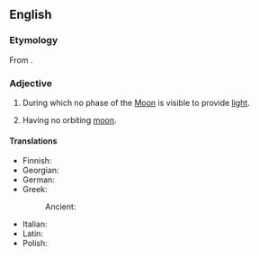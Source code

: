 {{also|Moonless}}
==English==

===Etymology===
From {{suffix|en|moon|less}}.

===Adjective===
{{en-adj|-}}

# {{lb|en|of a night}} During which no phase of the [[Moon]] is visible to provide [[light]].
# {{lb|en|of a planet}} Having no orbiting [[moon]].

====Translations====
{{trans-top|during which the Moon is not visible}}
* Finnish: {{t|fi|kuuton}}
* Georgian: {{t|ka|უმთვარო}}
* German: {{t+|de|mondlos}}
* Greek:
*: Ancient: {{t|grc|ἀσέληνος}}
{{trans-mid}}
* Italian: {{t+|it|illune}}
* Latin: {{t|la|illūnis}}
* Polish: {{t+|pl|bezksiężycowy}}
{{trans-bottom}}

{{c|en|Astronomy}}